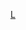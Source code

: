 {{asbox
|image=Flag of Liechtenstein.svg
|category=列支敦士登人物小作品
|subject=与列支敦士登人物相关的
|name=Template:Liechtenstein-bio-stub
}}<noinclude>[[Category:欧洲人物小作品模板|L]]</noinclude>